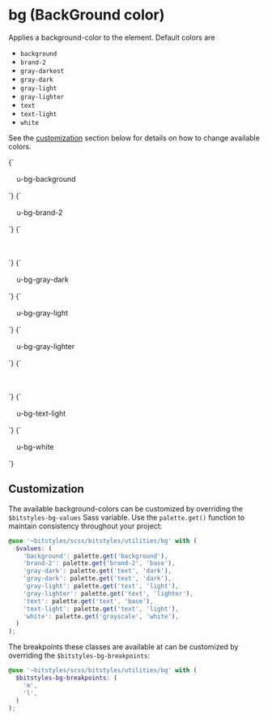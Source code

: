 
<Meta title="Utilities/background-color" />

# bg (BackGround color)

Applies a background-color to the element. Default colors are

- `background`
- `brand-2`
- `gray-darkest`
- `gray-dark`
- `gray-light`
- `gray-lighter`
- `text`
- `text-light`
- `white`

See the [customization](#customization) section below for details on how to change available colors.

<Canvas>
  <Story name="background">
    {`
      <div class="u-bg-background" style="padding: 1rem;">u-bg-background</div>
    `}
  </Story>
  <Story name="brand-2">
    {`
      <div class="u-bg-brand-2" style="padding: 1rem;">u-bg-brand-2</div>
    `}
  </Story>
  <Story name="gray-darkest">
    {`
      <div class="u-bg-gray-darker" style="color:#fff;padding: 1rem;">u-bg-gray-darker</div>
    `}
  </Story>
  <Story name="gray-dark">
    {`
      <div class="u-bg-gray-dark" style="padding: 1rem;">u-bg-gray-dark</div>
    `}
  </Story>
  <Story name="gray-light">
    {`
      <div class="u-bg-gray-light" style="padding: 1rem;">u-bg-gray-light</div>
    `}
  </Story>
  <Story name="gray-lighter">
    {`
      <div class="u-bg-gray-lighter" style="padding: 1rem;">u-bg-gray-lighter</div>
    `}
  </Story>
  <Story name="text">
    {`
      <div class="u-bg-text" style="color:#fff;padding: 1rem;">u-bg-text</div>
    `}
  </Story>
  <Story name="text-light">
    {`
      <div class="u-bg-text-light" style="padding: 1rem;">u-bg-text-light</div>
    `}
  </Story>
  <Story name="white">
    {`
      <div class="u-bg-white" style="padding: 1rem;">u-bg-white</div>
    `}
  </Story>
</Canvas>

## Customization

The available background-colors can be customized by overriding the `$bitstyles-bg-values` Sass variable. Use the `palette.get()` function to maintain consistency throughout your project:

```scss
@use '~bitstyles/scss/bitstyles/utilities/bg' with (
  $values: (
    'background': palette.get('background'),
    'brand-2': palette.get('brand-2', 'base'),
    'gray-dark': palette.get('text', 'dark'),
    'gray-dark': palette.get('text', 'dark'),
    'gray-light': palette.get('text', 'light'),
    'gray-lighter': palette.get('text', 'lighter'),
    'text': palette.get('text', 'base'),
    'text-light': palette.get('text', 'light'),
    'white': palette.get('grayscale', 'white'),
  )
);
```

The breakpoints these classes are available at can be customized by overriding the `$bitstyles-bg-breakpoints`:

```scss
@use '~bitstyles/scss/bitstyles/utilities/bg' with (
  $bitstyles-bg-breakpoints: (
    'm',
    'l',
  )
);
```
